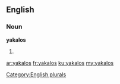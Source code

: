 ==English==

===Noun===
'''yakalos'''

# {{plural of|yakalo}}

[[Category:English plurals]]

[[ar:yakalos]]
[[fr:yakalos]]
[[ku:yakalos]]
[[my:yakalos]]